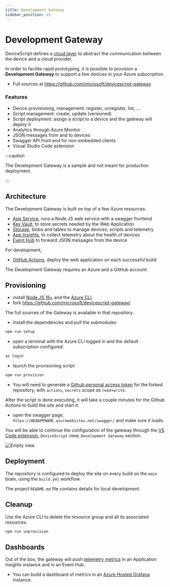 ```yaml
---
title: Development Gateway
sidebar_position: 15
---
```


# Development Gateway

DeviceScript defines a [cloud layer](/developer/cloud/)
to abstract the communication between the device and a cloud provider.

In order to facilite rapid prototyping, it is possible to provision a **Development Gateway** to
support a few devices in your Azure subscription.

-   Full sources at https://github.com/microsoft/devicescript-gateway

### Features

-   Device provisioning, management: register, unregister, list, ...
-   Script management: create, update (versioned)
-   Script deployment: assign a script to a device and the gateway will deploy it
-   Analytics through Azure Monitor
-   JSON messages from and to devices
-   Swagger API front end for non-embedded clients
-   Visual Studio Code extension

:::caution

The Development Gateway is a sample and not meant for production deployment.

:::

## Architecture

The Development Gateway is built on top of a few Azure resources:

-   [App Service](https://learn.microsoft.com/en-us/azure/app-service/), runs a Node.JS web service with a swagger frontend
-   [Key Vault](https://learn.microsoft.com/en-us/azure/key-vault/), to store secrets needed by the Web Application
-   [Storage](https://learn.microsoft.com/en-us/azure/storage/), blobs and tables to manage devices, scripts and telemetry
-   [App Insights](https://learn.microsoft.com/en-us/azure/azure-monitor/app/app-insights-overview), to collect telemetry about the health of devices
-   [Event Hub](https://learn.microsoft.com/en-us/azure/event-hubs/) to forward JSON messages from the device

For development,

-   [GitHub Actions](https://docs.github.com/en/actions), deploy the web application on each successful build

The Development Gateway requires an Azure and a GitHub account.

## Provisioning

-   install [Node.JS 18+](https://nodejs.org/en/download/)
    and the [Azure CLI](https://learn.microsoft.com/en-us/dotnet/azure/install-azure-cli).
-   fork https://github.com/microsoft/devicescript-gateway/

The full sources of the Gateway is available in that repository.

-   install the dependencies and pull the submodules

```bash npm2yarn
npm run setup
```

-   open a terminal with the Azure CLI logged in and the default subscription configured

```bash
az login
```

-   launch the provisioning script

```bash npm2yarn
npm run provision
```

-   You will need to generate a [Github personal access token](https://github.com/settings/personal-access-tokens/new)
    for the forked repository, with `actions`, `secrets` scope as `read+write`.

After the script is done executing,
it will take a couple minutes for the Github Actions to build the site and start it.

-   open the swagger page, `https://WEBAPPNAME.azurewebsites.net/swagger/` and make sure it loads

You will be able to continue the configuration of the gateway through the [VS Code extension](/getting-started/vscode),
`DeviceScript` view, `Development Gateway` section.

![Empty view](./empty-view.png)

## Deployment

The repository is configured to
deploy the site on every build on the `main` brain,
using the `build.yml` workflow.

The project `README.md` file contains details for local development.

## Cleanup

Use the Azure CLI to delete the resource group and all its associated resources.

```bash npm2yarn
npm run unprovision
```

## Dashboards

Out of the box, the gateway will push [telemetry metrics](/developer/cloud) in an Application Insights instance and in an Event Hub.

-   You can build a dashboard of metrics in an [Azure Hosted Grafana](https://azure.microsoft.com/en-us/products/managed-grafana/) instance.
